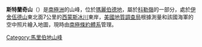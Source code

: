 {{coord|74|58|S|113|30|W|display=title}}

'''斯特蘭奇山'''（{{lang-en|Mount Strange}}）是[[南極洲|南極洲]]的山峰，位於[[瑪麗伯德地|瑪麗伯德地]]，屬於[[科勒嶺|科勒嶺]]的一部分，處於[[伊舍伍德山|伊舍伍德山]]東北面7公里的[[西蒙斯冰川|西蒙斯冰川]]東岸，[[美國地質調查局|美國地質調查局]]根據測量和該國海軍的空中照片繪入地圖，現時由[[南極條約體系|南極條約體系]]管理。

{{DEFAULTSORT:Mount Strange}}
[[Category:馬里伯地山峰|Category:馬里伯地山峰]]


{{MarieByrdLand-geo-stub}}